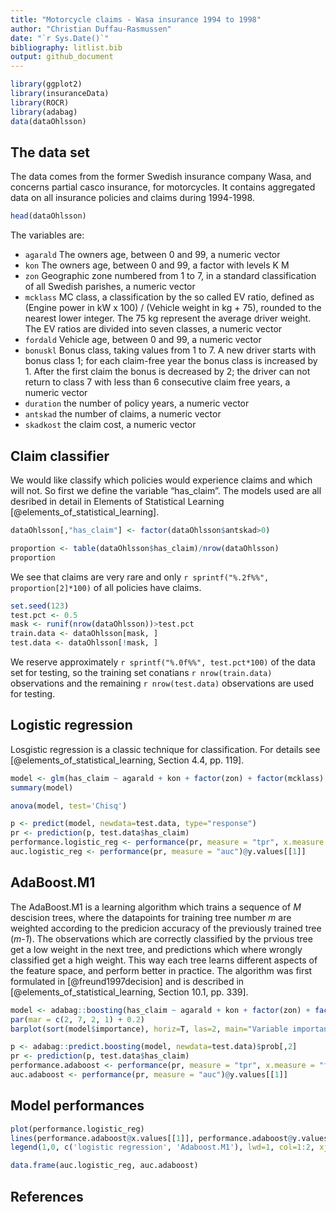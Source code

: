 ```yaml
---
title: "Motorcycle claims - Wasa insurance 1994 to 1998"
author: "Christian Duffau-Rasmussen"
date: "`r Sys.Date()`"
bibliography: litlist.bib
output: github_document
---
```


```r
library(ggplot2)
library(insuranceData)
library(ROCR)
library(adabag)
data(dataOhlsson)
```

## The data set

The data comes from the former Swedish insurance company Wasa, and concerns partial casco insurance, for motorcycles. It contains aggregated data on all insurance policies and claims during 1994-1998.

```r
head(dataOhlsson)
```

The variables are:

- `agarald` The owners age, between 0 and 99, a numeric vector
- `kon` The owners age, between 0 and 99, a factor with levels K M
- `zon` Geographic zone numbered from 1 to 7, in a standard classification of all Swedish parishes, a numeric vector
- `mcklass` MC class, a classification by the so called EV ratio, defined as (Engine power in kW x 100) / (Vehicle weight in kg + 75), rounded to the nearest lower integer. The 75 kg represent the average driver weight. The EV ratios are divided into seven classes, a numeric vector
- `fordald` Vehicle age, between 0 and 99, a numeric vector
- `bonuskl` Bonus class, taking values from 1 to 7. A new driver starts with bonus class 1; for each claim-free year the bonus class is increased by 1. After the first claim the bonus is decreased by 2; the driver can not return to class 7 with less than 6 consecutive claim free years, a numeric vector
- `duration` the number of policy years, a numeric vector
- `antskad` the number of claims, a numeric vector
- `skadkost` the claim cost, a numeric vector

## Claim classifier

We would like classify which policies would experience claims and which will not. So first we define the variable "has_claim". The models used are all desribed in detail in Elements of Statistical Learning [@elements_of_statistical_learning].

```r
dataOhlsson[,"has_claim"] <- factor(dataOhlsson$antskad>0)
```

```r
proportion <- table(dataOhlsson$has_claim)/nrow(dataOhlsson)
proportion
```
We see that claims are very rare and only `r sprintf("%.2f%%", proportion[2]*100)` of all policies have claims.

```r
set.seed(123)
test.pct <- 0.5
mask <- runif(nrow(dataOhlsson))>test.pct
train.data <- dataOhlsson[mask, ]
test.data <- dataOhlsson[!mask, ]
```
We reserve approximately `r sprintf("%.0f%%", test.pct*100)` of the data set for testing, so the training set conatians `r nrow(train.data)` observations and the remaining `r nrow(test.data)` observations are used for testing.


## Logistic regression

Losgistic regression is a classic technique for classification. For details see [@elements_of_statistical_learning, Section 4.4, pp. 119].

```r
model <- glm(has_claim ~ agarald + kon + factor(zon) + factor(mcklass) + fordald + factor(bonuskl) + duration, family=binomial(link='logit'), data=train.data)
summary(model)
```
```r
anova(model, test='Chisq')
```

```r
p <- predict(model, newdata=test.data, type="response")
pr <- prediction(p, test.data$has_claim)
performance.logistic_reg <- performance(pr, measure = "tpr", x.measure = "fpr")
auc.logistic_reg <- performance(pr, measure = "auc")@y.values[[1]]
```

## AdaBoost.M1
The AdaBoost.M1 is a learning algorithm which trains a sequence of _M_ descision trees, where the datapoints for training tree number _m_ are weighted according to the predicion accuracy of the previously trained tree (_m-1_). The observations which are correctly classified by the prvious tree get a low weight in the next tree, and predictions which where wrongly classified get a high weight. This way each tree learns different aspects of the feature space, and perform better in practice. The algorithm was first formulated in [@freund1997decision] and is described in [@elements_of_statistical_learning, Section 10.1, pp. 339].

```r
model <- adabag::boosting(has_claim ~ agarald + kon + factor(zon) + factor(mcklass) + fordald + factor(bonuskl) + duration, data=train.data, mfinal=100, boos=F, coeflearn='Freund')
par(mar = c(2, 7, 2, 1) + 0.2)
barplot(sort(model$importance), horiz=T, las=2, main="Variable importance")
```

```r
p <- adabag::predict.boosting(model, newdata=test.data)$prob[,2]
pr <- prediction(p, test.data$has_claim)
performance.adaboost <- performance(pr, measure = "tpr", x.measure = "fpr")
auc.adaboost <- performance(pr, measure = "auc")@y.values[[1]]
```

## Model performances

```r
plot(performance.logistic_reg)
lines(performance.adaboost@x.values[[1]], performance.adaboost@y.values[[1]], col=2, new=T)
legend(1,0, c('logistic regression', 'Adaboost.M1'), lwd=1, col=1:2, xjust=1, yjust=0)
```

```r
data.frame(auc.logistic_reg, auc.adaboost)
```
## References